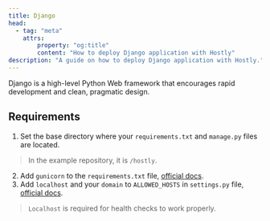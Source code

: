 ```yaml
---
title: Django
head:
  - tag: "meta"
    attrs:
        property: "og:title"
        content: "How to deploy Django application with Hostly"
description: "A guide on how to deploy Django application with Hostly."
---
```


Django is a high-level Python Web framework that encourages rapid development and clean, pragmatic design.

## Requirements

1. Set the base directory where your `requirements.txt` and `manage.py` files are located.

> In the example repository, it is `/hostly`.

2. Add `gunicorn` to the `requirements.txt` file, [official docs](https://docs.gunicorn.org/en/stable/install.html).
3. Add `localhost` and your `domain` to `ALLOWED_HOSTS` in `settings.py` file, [ official docs](https://docs.djangoproject.com/en/4.2/ref/settings/#allowed-hosts).

> `Localhost` is required for health checks to work properly.
